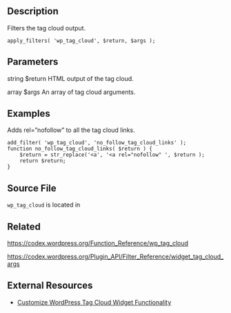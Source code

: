 == Description ==

Filters the tag cloud output.

<pre>
apply_filters( 'wp_tag_cloud', $return, $args );
</pre>

== Parameters ==

string $return HTML output of the tag cloud.

array  $args   An array of tag cloud arguments.

== Examples ==

Adds rel=”nofollow” to all the tag cloud links.

<pre>
add_filter( 'wp_tag_cloud', 'no_follow_tag_cloud_links' );
function no_follow_tag_cloud_links( $return ) {
	$return = str_replace('<a', '<a rel="nofollow" ', $return );
	return $return;
}
</pre>

== Source File ==

<tt>wp_tag_cloud</tt> is located in {{Trac|wp-includes/category-template.php}}

== Related ==

https://codex.wordpress.org/Function_Reference/wp_tag_cloud

https://codex.wordpress.org/Plugin_API/Filter_Reference/widget_tag_cloud_args

== External Resources ==

* [https://wpsites.net/wordpress-tips/no-follow-wordpress-tag-cloud-widget-links/ Customize WordPress Tag Cloud Widget Functionality]